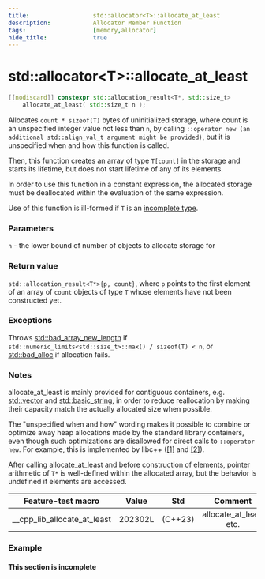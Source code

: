 ```yaml
---
title:                  std::allocator<T>::allocate_at_least
description:            Allocator Member Function
tags:                   [memory,allocator]
hide_title:             true
---
```


# std::allocator&lt;T>::allocate_at_least

```cpp title="Since C++23"
[[nodiscard]] constexpr std::allocation_result<T*, std::size_t>
    allocate_at_least( std::size_t n );
```
Allocates `count * sizeof(T)` bytes of uninitialized storage, where count is an unspecified integer value not less than `n`, by calling 
`::operator new (an additional std::align_val_t argument might be provided)`, but it is unspecified when and how this function is called.

Then, this function creates an array of type `T[count]` in the storage and starts its lifetime, but does not start lifetime of any of its elements.

In order to use this function in a constant expression, the allocated storage must be deallocated within the evaluation of the same expression.

Use of this function is ill-formed if `T` is an [incomplete type](/docs/std/language/type).

### Parameters
`n`	-	the lower bound of number of objects to allocate storage for

### Return value
`std::allocation_result<T*>{p, count}`, 
where `p` points to the first element of an array of `count` objects of type `T` whose elements have not been constructed yet.

### Exceptions
Throws [std::bad_array_new_length](/docs/std/memory/new/bad_array_new_length) if 
`std::numeric_limits<std::size_t>::max() / sizeof(T) < n`, or [std::bad_alloc](/docs/std/memory/new/bad_alloc) if allocation fails.

### Notes 
allocate_at_least is mainly provided for contiguous containers, e.g. [std::vector](/docs/std/containers/arrays/vector) 
and [std::basic_string](/docs/std/containers/strings/string), 
in order to reduce reallocation by making their capacity match the actually allocated size when possible.

The "unspecified when and how" wording makes it possible to combine or optimize away heap allocations made by the standard library containers, 
even though such optimizations are disallowed for direct calls to `::operator new`. 
For example, this is implemented by libc++ ([[1]](https://github.com/llvm-mirror/libcxx/blob/master@%7B2017-02-09%7D/include/memory#L1766-L1772) and 
[[2]](https://github.com/llvm-mirror/libcxx/blob/master@%7B2017-02-09%7D/include/new#L211-L217)).

After calling allocate_at_least and before construction of elements, pointer arithmetic of `T*` is well-defined within the allocated array, 
but the behavior is undefined if elements are accessed.

|      Feature-test macro     |  Value  |   Std   |         Comment        |
|:---------------------------:|:-------:|:-------:|:----------------------:|
| __cpp_lib_allocate_at_least | 202302L | (C++23) | allocate_at_least etc. |

### Example
#### This section is incomplete